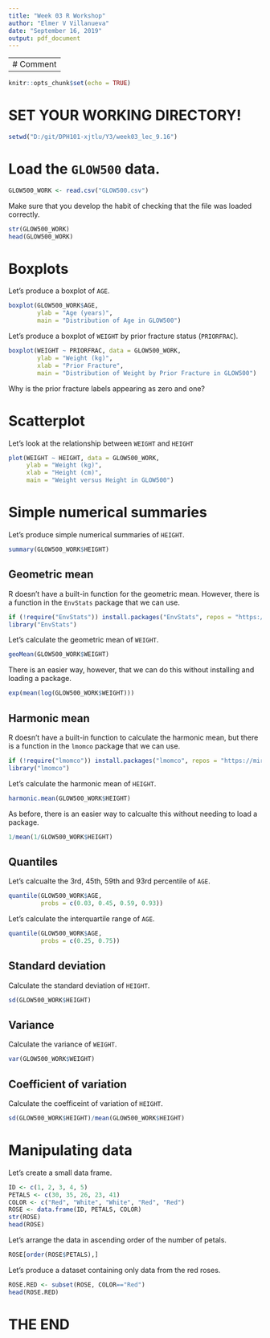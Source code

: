 ```yaml
---
title: "Week 03 R Workshop"
author: "Elmer V Villanueva"
date: "September 16, 2019"
output: pdf_document
---
```


---
# Comment
---

```r
knitr::opts_chunk$set(echo = TRUE)
```

# SET YOUR WORKING DIRECTORY!
```r
setwd("D:/git/DPH101-xjtlu/Y3/week03_lec_9.16")
```

# Load the `GLOW500` data.
```r
GLOW500_WORK <- read.csv("GLOW500.csv")
```

Make sure that you develop the habit of checking that the file was loaded correctly.
```r
str(GLOW500_WORK)
head(GLOW500_WORK)
```

# Boxplots
Let's produce a boxplot of `AGE`.
```r
boxplot(GLOW500_WORK$AGE,
        ylab = "Age (years)",
        main = "Distribution of Age in GLOW500")
```

Let's produce a boxplot of `WEIGHT` by prior fracture status (`PRIORFRAC`).
```r
boxplot(WEIGHT ~ PRIORFRAC, data = GLOW500_WORK,
        ylab = "Weight (kg)",
        xlab = "Prior Fracture",
        main = "Distribution of Weight by Prior Fracture in GLOW500")
```

Why is the prior fracture labels appearing as zero and one?

# Scatterplot
Let's look at the relationship between `WEIGHT` and `HEIGHT`
```r
plot(WEIGHT ~ HEIGHT, data = GLOW500_WORK,
     ylab = "Weight (kg)",
     xlab = "Height (cm)",
     main = "Weight versus Height in GLOW500")
```

# Simple numerical summaries
Let's produce simple numerical summaries of `HEIGHT`.
```r
summary(GLOW500_WORK$HEIGHT)
```

## Geometric mean
R doesn't have a built-in function for the geometric mean. However, there is a function in the `EnvStats` package that we can use.
```r
if (!require("EnvStats")) install.packages("EnvStats", repos = "https://mirrors.tuna.tsinghua.edu.cn/CRAN/")
library("EnvStats")
```

Let's calculate the geometric mean of `WEIGHT`.
```r
geoMean(GLOW500_WORK$WEIGHT)
```

There is an easier way, however, that we can do this without installing and loading a package.
```r
exp(mean(log(GLOW500_WORK$WEIGHT)))
```

## Harmonic mean
R doesn't have a built-in function to calculate the harmonic mean, but there is a function in the `lmomco` package that we can use.
```r
if (!require("lmomco")) install.packages("lmomco", repos = "https://mirrors.tuna.tsinghua.edu.cn/CRAN/")
library("lmomco")
```

Let's calculate the harmonic mean of `HEIGHT`.
```r
harmonic.mean(GLOW500_WORK$HEIGHT)
```

As before, there is an easier way to calcualte this without needing to load a package.
```r
1/mean(1/GLOW500_WORK$HEIGHT)
```

## Quantiles
Let's calcualte the 3rd, 45th, 59th and 93rd percentile of `AGE`.
```r
quantile(GLOW500_WORK$AGE, 
         probs = c(0.03, 0.45, 0.59, 0.93))
```

Let's calculate the interquartile range of `AGE`.
```r
quantile(GLOW500_WORK$AGE, 
         probs = c(0.25, 0.75))
```

## Standard deviation
Calculate the standard deviation of `HEIGHT`.
```r
sd(GLOW500_WORK$HEIGHT)
```

## Variance
Calculate the variance of `WEIGHT`.
```r
var(GLOW500_WORK$WEIGHT)
```

## Coefficient of variation
Calculate the coefficeint of variation of `HEIGHT`.
```r
sd(GLOW500_WORK$HEIGHT)/mean(GLOW500_WORK$HEIGHT)
```

# Manipulating data
Let's create a small data frame.
```r
ID <- c(1, 2, 3, 4, 5)
PETALS <- c(30, 35, 26, 23, 41)
COLOR <- c("Red", "White", "White", "Red", "Red")
ROSE <- data.frame(ID, PETALS, COLOR)
str(ROSE)
head(ROSE)
```

Let's arrange the data in ascending order of the number of petals.
```r
ROSE[order(ROSE$PETALS),]
```

Let's produce a dataset containing only data from the red roses.
```r
ROSE.RED <- subset(ROSE, COLOR=="Red")
head(ROSE.RED)
```

# THE END